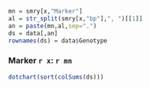 ```r
mn = smry[x,"Marker"]
al = str_split(smry[x,"bp"],", ")[[1]]
an = paste(mn,al,sep=".")
ds = data[,an]
rownames(ds) = data$Genotype
```

### Marker `r x`: `r mn`

```r
dotchart(sort(colSums(ds)))
```
